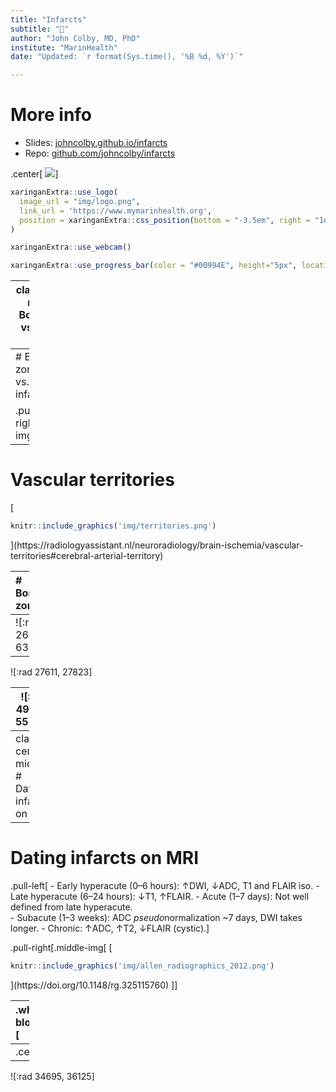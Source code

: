 ```yaml
---
title: "Infarcts"
subtitle: "🧠"
author: "John Colby, MD, PhD"
institute: "MarinHealth"
date: "Updated: `r format(Sys.time(), '%B %d, %Y')`"

---
```

# More info

- Slides: [johncolby.github.io/infarcts](https://johncolby.github.io/infarcts)
- Repo: [github.com/johncolby/infarcts](https://github.com/johncolby/infarcts)

.center[
![](https://api.qrserver.com/v1/create-qr-code/?data=https://johncolby.github.io/infarcts)
]

```r
xaringanExtra::use_logo(
  image_url = "img/logo.png",
  link_url = 'https://www.mymarinhealth.org',
  position = xaringanExtra::css_position(bottom = "-3.5em", right = "1em")
)
```

```r
xaringanExtra::use_webcam()
```

```r
xaringanExtra::use_progress_bar(color = "#00994E", height="5px", location = "bottom")
```

---
class: center, middle
# Border zone vs. embolic infarcts

---
# Border zone vs. embolic infarcts

.pull-right[.middle-img[
[
```r
knitr::include_graphics('img/mangla_radiographics_2011.png')
```
](https://doi.org/10.1148/rg.315105014)
]]

---
# Vascular territories

[
```r
knitr::include_graphics('img/territories.png')
```
](https://radiologyassistant.nl/neuroradiology/brain-ischemia/vascular-territories#cerebral-arterial-territory)

---
# Border zones

.pull-left[.middle-img[
[
```r
knitr::include_graphics('img/border_zone.png')
```
](https://radiologyassistant.nl/neuroradiology/brain-ischemia/vascular-territories)
]]

.pull-right[.middle-img[
[
```r
knitr::include_graphics('img/border_zone_2.jpg')
```
](https://doi.org/10.1148/rg.315105014)
]]

---
![:rad 2626, 6330]

---
![:rad 27611, 27823]

---
![:rad 49837, 55108]

---
class: center, middle
# Dating infarcts on MRI

---
# Dating infarcts on MRI

.pull-left[
- Early hyperacute (0–6 hours): ↑DWI, ↓ADC, T1 and FLAIR iso.
- Late hyperacute (6–24 hours): ↓T1, ↑FLAIR.
- Acute (1–7 days): Not well defined from late hyperacute.  
- Subacute (1–3 weeks): ADC *pseudo*normalization ~7 days, DWI takes longer.
- Chronic: ↑ADC, ↑T2, ↓FLAIR (cystic).
]

.pull-right[.middle-img[
[
```r
knitr::include_graphics('img/allen_radiographics_2012.png')
```
](https://doi.org/10.1148/rg.325115760)
]]

---
.whole-block[].vmiddle[
[
```r
knitr::include_graphics('img/timing_table_1.jpg')
knitr::include_graphics('img/timing_table_2.jpg')
```
](https://doi.org/10.1148/rg.325115760)
]

---
.center[
[
```r
knitr::include_graphics('img/timing.jpg')
```
](https://radiologyassistant.nl/neuroradiology/brain-ischemia/imaging-in-acute-stroke)
]

---
![:rad 34695, 36125]
